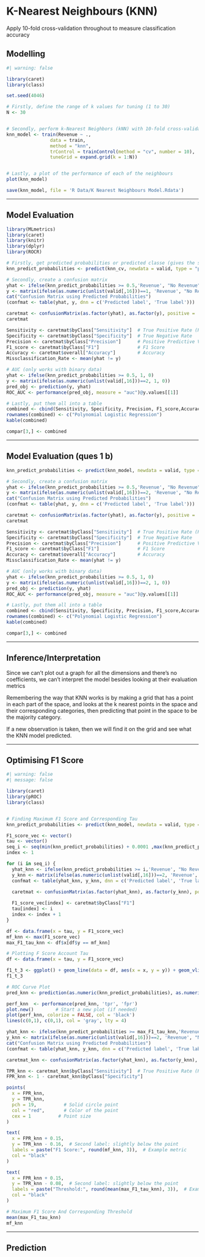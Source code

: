 # K-Nearest Neighbours (KNN)

Apply 10-fold cross-validation throughout to measure classification accuracy

## Modelling

```r
#| warning: false

library(caret)
library(class) 

set.seed(4046)

# Firstly, define the range of k values for tuning (1 to 30)
N <- 30


# Secondly, perform k-Nearest Neighbors (kNN) with 10-fold cross-validation to find the optimal number of neighbors (k) for classification
knn_model <- train(Revenue ~ ., 
                data = train,
                method = "knn",
                trControl = trainControl(method = "cv", number = 10),
                tuneGrid = expand.grid(k = 1:N))


# Lastly, a plot of the performance of each of the neighbours
plot(knn_model)

save(knn_model, file = 'R Data/K Nearest Neighbours Model.Rdata')

```

------------------------------------------------------------------------

\newpage

## Model Evaluation 

```r
library(MLmetrics)
library(caret)
library(knitr)
library(dplyr)
library(ROCR)

# Firstly, get predicted probabilities or predicted classe (gives the same conclusions) from model
knn_predict_probabilities <- predict(knn_cv, newdata = valid, type = "prob")[, "1"]

# Secondly, create a confusion matrix
yhat <- ifelse(knn_predict_probabilities >= 0.5,'Revenue', "No Revenue")
y <- matrix(ifelse(as.numeric(unlist(valid[,16]))==1, 'Revenue', "No Revenue"))
cat("Confusion Matrix using Predicted Probabilities")
(confmat <- table(yhat, y, dnn = c('Predicted label', 'True label')))

caretmat <- confusionMatrix(as.factor(yhat), as.factor(y), positive = 'Revenue')
caretmat 

Sensitivity <- caretmat$byClass["Sensitivity"]  # True Positive Rate (Recall)
Specificity <- caretmat$byClass["Specificity"]  # True Negative Rate
Precision <- caretmat$byClass["Precision"]      # Positive Predictive Value
F1_score <- caretmat$byClass["F1"]              # F1 Score
Accuracy <- caretmat$overall["Accuracy"]        # Accuracy
Missclassification_Rate <- mean(yhat != y)

# AUC (only works with binary data)
yhat <- ifelse(knn_predict_probabilities >= 0.5, 1, 0)
y <- matrix(ifelse(as.numeric(unlist(valid[,16]))==2, 1, 0))
pred_obj <- prediction(y, yhat)
ROC_AUC <- performance(pred_obj, measure = "auc")@y.values[[1]]

# Lastly, put them all into a table
combined <- cbind(Sensitivity, Specificity, Precision, F1_score,Accuracy, Missclassification_Rate, ROC_AUC)
rownames(combined) <- c("Polynomial Logistic Regression")
kable(combined)

compar[3,] <- combined
```

------------------------------------------------------------------------

\newpage

## Model Evaluation (ques 1 b)
```r
knn_predict_probabilities <- predict(knn_model, newdata = valid, type = "prob")[, "1"]

# Secondly, create a confusion matrix
yhat <- ifelse(knn_predict_probabilities >= 0.5,'Revenue', "No Revenue")
y <- matrix(ifelse(as.numeric(unlist(valid[,16]))==2, 'Revenue', "No Revenue"))
cat("Confusion Matrix using Predicted Probabilities")
(confmat <- table(yhat, y, dnn = c('Predicted label', 'True label')))

caretmat <- confusionMatrix(as.factor(yhat), as.factor(y), positive = 'Revenue')
caretmat 

Sensitivity <- caretmat$byClass["Sensitivity"]  # True Positive Rate (Recall)
Specificity <- caretmat$byClass["Specificity"]  # True Negative Rate
Precision <- caretmat$byClass["Precision"]      # Positive Predictive Value
F1_score <- caretmat$byClass["F1"]              # F1 Score
Accuracy <- caretmat$overall["Accuracy"]        # Accuracy
Missclassification_Rate <- mean(yhat != y)

# AUC (only works with binary data)
yhat <- ifelse(knn_predict_probabilities >= 0.5, 1, 0)
y <- matrix(ifelse(as.numeric(unlist(valid[,16]))==2, 1, 0))
pred_obj <- prediction(y, yhat)
ROC_AUC <- performance(pred_obj, measure = "auc")@y.values[[1]]

# Lastly, put them all into a table
combined <- cbind(Sensitivity, Specificity, Precision, F1_score,Accuracy, Missclassification_Rate, ROC_AUC)
rownames(combined) <- c("Polynomial Logistic Regression")
kable(combined)

compar[3,] <- combined
```

------------------------------------------------------------------------


\newpage

## Inference/Interpretation


Since we can't plot out a graph for all the dimensions and there's no coefficients, we can't interpret the model besides looking at their evaluation metrics

Remembering the way that KNN works is by making a grid that has a point in each part of the space, and looks at the k nearest points in the space and their corresponding categories, then predicting that point in the space to be the majority category.

If a new observation is taken, then we will find it on the grid and see what the KNN model predicted.

------------------------------------------------------------------------

\newpage

## Optimising F1 Score

```r

#| warning: false
#| message: false

library(caret)
library(pROC)
library(class)


# Finding Maximum F1 Score and Corresponding Tau
knn_predict_probabilities <- predict(knn_model, newdata = valid, type = "prob")[, "1"]

F1_score_vec <- vector()
tau <- vector()
seq_i <- seq(min(knn_predict_probabilities) + 0.0001 ,max(knn_predict_probabilities) - 0.0001,length = 1000)
index <- 1

for (i in seq_i) {
  yhat_knn <- ifelse(knn_predict_probabilities >= i,'Revenue', "No Revenue")
  y_knn <- matrix(ifelse(as.numeric(unlist(valid[,16]))==2, 'Revenue', "No Revenue"))
  confmat <- table(yhat_knn, y_knn, dnn = c('Predicted label', 'True label'))

  caretmat <- confusionMatrix(as.factor(yhat_knn), as.factor(y_knn), positive = 'Revenue')
   
  F1_score_vec[index] <- caretmat$byClass["F1"]
  tau[index] <- i
  index <- index + 1
}

df <- data.frame(x = tau, y = F1_score_vec)
mf_knn <- max(F1_score_vec)
max_F1_tau_knn <- df$x[df$y == mf_knn]

# Plotting F Score Account Tau
df <- data.frame(x = tau, y = F1_score_vec)

f1_t_3 <- ggplot() + geom_line(data = df, aes(x = x, y = y)) + geom_vline(xintercept = mean(max_F1_tau_knn), color = "red", linetype = "dashed") + theme_minimal() + labs(x = "Tau", y = "F1 Score", title = "F1 Score Against Different Desician Rule Thresholds (Tau) for a KNN Model")
f1_t_3

# ROC Curve Plot
pred_knn <- prediction(as.numeric(knn_predict_probabilities), as.numeric(valid[,16]))

perf_knn  <- performance(pred_knn, 'tpr', 'fpr')
plot.new()        # Start a new plot (if needed)
plot(perf_knn, colorize = FALSE, col = 'black')
lines(c(0,1), c(0,1), col = 'gray', lty = 4)

yhat_knn <- ifelse(knn_predict_probabilities >= max_F1_tau_knn,'Revenue', "No Revenue")
y_knn <- matrix(ifelse(as.numeric(unlist(valid[,16]))==2, 'Revenue', "No Revenue"))
cat("Confusion Matrix using Predicted Probabilities")
(confmat <- table(yhat_knn, y_knn, dnn = c('Predicted label', 'True label')))

caretmat_knn <- confusionMatrix(as.factor(yhat_knn), as.factor(y_knn), positive = 'Revenue')

TPR_knn <- caretmat_knn$byClass["Sensitivity"]  # True Positive Rate (Recall)
FPR_knn <- 1 - caretmat_knn$byClass["Specificity"]

points(
  x = FPR_knn, 
  y = TPR_knn,
  pch = 19,          # Solid circle point
  col = "red",       # Color of the point
  cex = 1          # Point size
)

text(
  x = FPR_knn + 0.15,
  y = TPR_knn - 0.16,  # Second label: slightly below the point
  labels = paste("F1 Score:", round(mf_knn, 3)),  # Example metric
  col = "black"
)

text(
  x = FPR_knn + 0.15,
  y = TPR_knn - 0.08,  # Second label: slightly below the point
  labels = paste("Threshold:", round(mean(max_F1_tau_knn), 3)),  # Example metric
  col = "black"
)

# Maximum F1 Score And Corresponding Threshold
mean(max_F1_tau_knn)
mf_knn

```
------------------------------------------------------------------------

\newpage

## Prediction

```r
```

